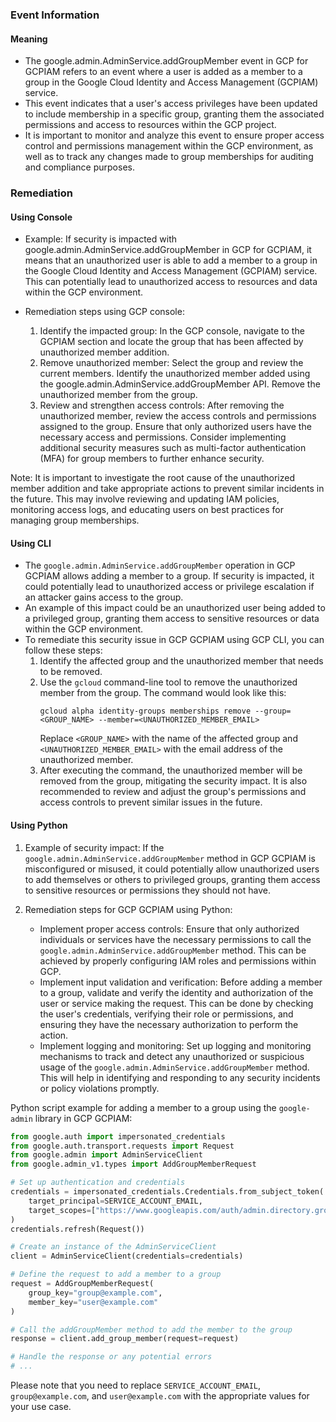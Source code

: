 
### Event Information

#### Meaning

- The google.admin.AdminService.addGroupMember event in GCP for GCPIAM refers to an event where a user is added as a member to a group in the Google Cloud Identity and Access Management (GCPIAM) service.
- This event indicates that a user's access privileges have been updated to include membership in a specific group, granting them the associated permissions and access to resources within the GCP project.
- It is important to monitor and analyze this event to ensure proper access control and permissions management within the GCP environment, as well as to track any changes made to group memberships for auditing and compliance purposes.

### Remediation

#### Using Console

- Example: If security is impacted with google.admin.AdminService.addGroupMember in GCP for GCPIAM, it means that an unauthorized user is able to add a member to a group in the Google Cloud Identity and Access Management (GCPIAM) service. This can potentially lead to unauthorized access to resources and data within the GCP environment.

- Remediation steps using GCP console:
  1. Identify the impacted group: In the GCP console, navigate to the GCPIAM section and locate the group that has been affected by unauthorized member addition.
  2. Remove unauthorized member: Select the group and review the current members. Identify the unauthorized member added using the google.admin.AdminService.addGroupMember API. Remove the unauthorized member from the group.
  3. Review and strengthen access controls: After removing the unauthorized member, review the access controls and permissions assigned to the group. Ensure that only authorized users have the necessary access and permissions. Consider implementing additional security measures such as multi-factor authentication (MFA) for group members to further enhance security.

Note: It is important to investigate the root cause of the unauthorized member addition and take appropriate actions to prevent similar incidents in the future. This may involve reviewing and updating IAM policies, monitoring access logs, and educating users on best practices for managing group memberships.

#### Using CLI

- The `google.admin.AdminService.addGroupMember` operation in GCP GCPIAM allows adding a member to a group. If security is impacted, it could potentially lead to unauthorized access or privilege escalation if an attacker gains access to the group.
- An example of this impact could be an unauthorized user being added to a privileged group, granting them access to sensitive resources or data within the GCP environment.
- To remediate this security issue in GCP GCPIAM using GCP CLI, you can follow these steps:
  1. Identify the affected group and the unauthorized member that needs to be removed.
  2. Use the `gcloud` command-line tool to remove the unauthorized member from the group. The command would look like this:
     ```
     gcloud alpha identity-groups memberships remove --group=<GROUP_NAME> --member=<UNAUTHORIZED_MEMBER_EMAIL>
     ```
     Replace `<GROUP_NAME>` with the name of the affected group and `<UNAUTHORIZED_MEMBER_EMAIL>` with the email address of the unauthorized member.
  3. After executing the command, the unauthorized member will be removed from the group, mitigating the security impact. It is also recommended to review and adjust the group's permissions and access controls to prevent similar issues in the future.

#### Using Python

1. Example of security impact: If the `google.admin.AdminService.addGroupMember` method in GCP GCPIAM is misconfigured or misused, it could potentially allow unauthorized users to add themselves or others to privileged groups, granting them access to sensitive resources or permissions they should not have.

2. Remediation steps for GCP GCPIAM using Python:
   - Implement proper access controls: Ensure that only authorized individuals or services have the necessary permissions to call the `google.admin.AdminService.addGroupMember` method. This can be achieved by properly configuring IAM roles and permissions within GCP.
   - Implement input validation and verification: Before adding a member to a group, validate and verify the identity and authorization of the user or service making the request. This can be done by checking the user's credentials, verifying their role or permissions, and ensuring they have the necessary authorization to perform the action.
   - Implement logging and monitoring: Set up logging and monitoring mechanisms to track and detect any unauthorized or suspicious usage of the `google.admin.AdminService.addGroupMember` method. This will help in identifying and responding to any security incidents or policy violations promptly.

Python script example for adding a member to a group using the `google-admin` library in GCP GCPIAM:

```python
from google.auth import impersonated_credentials
from google.auth.transport.requests import Request
from google.admin import AdminServiceClient
from google.admin_v1.types import AddGroupMemberRequest

# Set up authentication and credentials
credentials = impersonated_credentials.Credentials.from_subject_token(
    target_principal=SERVICE_ACCOUNT_EMAIL,
    target_scopes=["https://www.googleapis.com/auth/admin.directory.group"]
)
credentials.refresh(Request())

# Create an instance of the AdminServiceClient
client = AdminServiceClient(credentials=credentials)

# Define the request to add a member to a group
request = AddGroupMemberRequest(
    group_key="group@example.com",
    member_key="user@example.com"
)

# Call the addGroupMember method to add the member to the group
response = client.add_group_member(request=request)

# Handle the response or any potential errors
# ...
```
Please note that you need to replace `SERVICE_ACCOUNT_EMAIL`, `group@example.com`, and `user@example.com` with the appropriate values for your use case.

